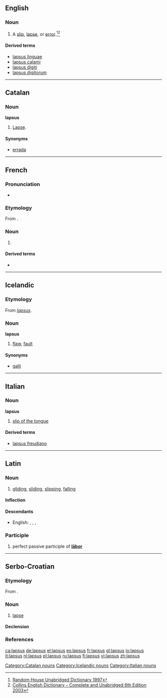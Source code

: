 ==English==

===Noun===
{{en-noun|lapsus|sg=lapsus}}

# A [[slip]], [[lapse]], or [[error]].<ref>[http://dictionary.infoplease.com/lapsus Random House Unabridged Dictionary 1997]</ref><ref>[http://www.thefreedictionary.com/lapsus Collins English Dictionary – Complete and Unabridged 6th Edition 2003]</ref>

====Derived terms====
* [[lapsus linguae]]
* [[lapsus calami]]
* [[lapsus digiti]]
* [[lapsus digitorum]]

----

==Catalan==

===Noun===
'''lapsus''' {{m|inv}}

# [[lapse|Lapse]].

====Synonyms====
* [[errada]]

[[Category:Catalan nouns]]

----

==French==

===Pronunciation===
* {{IPA|/lap.sys/|lang=fr}}

===Etymology===
From {{etyl|la|fr}}.

===Noun===
{{fr-noun|m|-}}

# {{l|en|lapsus}}

====Derived terms====
* {{l|fr|lapsus révélateur}}

----

==Icelandic==

===Etymology===
From {{etyl|la|is}} ''[[#Latin|lapsus]]''.

===Noun===
'''lapsus''' {{m}}

# {{informal|lang=is}} [[flaw]], [[fault]]

====Synonyms====
* [[galli]]

[[Category:Icelandic nouns]]

----

==Italian==

===Noun===
'''lapsus''' {{m|inv}}

# [[slip of the tongue]]

====Derived terms====
* [[lapsus freudiano]]

[[Category:Italian nouns]]

----

==Latin==

===Noun===
{{la-noun|lāpsus|lapsus|lāpsus|m|fourth}}

# [[gliding]], [[sliding]], [[slipping]], [[falling]]

====Inflection====
{{la-decl-4th|laps|lāps}}

====Descendants====
* English: {{l|en|lapsus calami}}, {{l|en|lapsus digiti}}, {{l|en|lapsus digitorum}}, {{l|en|lapsus linguae}}

===Participle===
{{infl|la|perfect participle|head=lāpsus}}

# perfect passive participle of '''[[labor#Latin|lābor]]'''

----

==Serbo-Croatian==

===Etymology===
From {{etyl|la|sh}} {{term|lapsus|lang=la}}.

===Noun===
{{sh-noun|g=m|head=làpsus|r|лапсус|ла̀псус}}

# [[lapse]]

====Declension====
{{sh-decl-noun
|lapsus|lapsusi
|lapsusa|lapsusa
|lapsusu|lapsusima
|lapsus|lapsuse
|lapsuse|lapsusi
|lapsusu|lapsusima
|lapsusom|lapsusima
}}

===References===
<references/>

[[ca:lapsus]]
[[de:lapsus]]
[[el:lapsus]]
[[es:lapsus]]
[[fr:lapsus]]
[[gl:lapsus]]
[[io:lapsus]]
[[it:lapsus]]
[[nl:lapsus]]
[[pl:lapsus]]
[[ru:lapsus]]
[[fi:lapsus]]
[[vi:lapsus]]
[[zh:lapsus]]